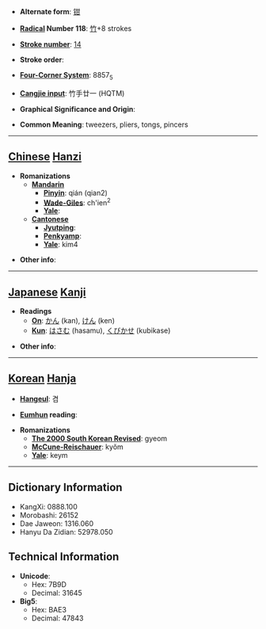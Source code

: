 * '''Alternate form''': [[钳]]

* '''[[Wiktionary:Chinese radical index| Radical]] Number 118''': [[Wiktionary:Chinese radical index 竹|竹]]+8 strokes

* '''[[Wiktionary:Chinese total strokes index|Stroke number]]''': [[Wiktionary:Chinese total strokes index 14|14]]

* '''Stroke order''': 

* '''[[Wiktionary:Chinese four corner index|Four-Corner System]]''': 8857<sub>5</sub>

* '''[[Wiktionary:Chinese Cangjie index|Cangjie input]]''': 竹手廿一 (HQTM)

* '''Graphical Significance and Origin''': 

* '''Common Meaning''': tweezers, pliers, tongs, pincers

----

== [[Chinese]] [[Hanzi]] ==

* '''Romanizations'''
** '''[[Mandarin]]'''
*** '''[[Pinyin]]''': qián (qian2)
*** '''[[Wade-Giles]]''': ch'ien<sup>2</sup>
*** '''[[Yale]]''': 
** '''[[Cantonese]]'''
*** '''[[Jyutping]]''':
*** '''[[Penkyamp]]''': 
*** '''[[Yale]]''': kim4

* '''Other info''': 

----

== [[Japanese]] [[Kanji]] ==

* '''Readings'''
** '''[[On]]''': [[かん]] (kan), [[けん]] (ken)
** '''[[Kun]]''': [[はさむ]] (hasamu), [[くびかせ]] (kubikase)

* '''Other info''':  

----

== [[Korean]] [[Hanja]] ==

* '''[[Hangeul]]''': 겸

* '''[[Eumhun]] reading''': 

* '''Romanizations'''
** '''[[The 2000 South Korean Revised Romanization|The 2000 South Korean Revised]]''': gyeom
** '''[[McCune-Reischauer]]''': kyŏm
** '''[[Yale]]''': keym

----

== Dictionary Information ==

* KangXi: 0888.100
* Morobashi: 26152
* Dae Jaweon: 1316.060
* Hanyu Da Zidian: 52978.050

== Technical Information ==

* '''Unicode''':
** Hex: 7B9D
** Decimal: 31645
* '''Big5''':
** Hex: BAE3
** Decimal: 47843